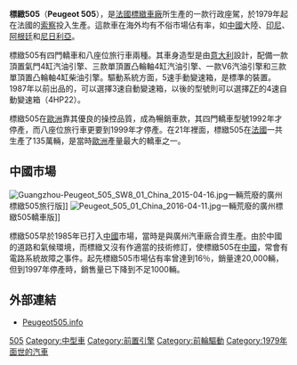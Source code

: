 {{Infobox automobile
| image          = File:1981 Peugeot 505 GR sedan (26380670710).jpg
| caption        = 標緻 505 GR
| name           = 標緻 505
| aka            = 廣州標緻 GP 7202
| manufacturer   = [[標緻|標緻]]
| production     = 1979–1992 (歐洲)<br>1981–1995 ([[阿根廷|阿根廷]])<br>1990–1997 ([[中華人民共和國|中國]])<br />1981–1987 ([[印尼|印尼]])<br />1981–1991 ([[台灣|台灣]])
| predecessor    = [[標緻504|標緻504]]
| successor      = [[標緻405|標緻405]]<br>[[標緻605|標緻605]]
| class          = [[中型車|中型車]]
| layout         = [[前置後驅|前置後驅]]
| body_style     = 4門 [[轎車|轎車]]<br>5門 [[旅行車|旅行車]]
| engine         = '''''[[汽油引擎|汽油引擎]]：''''' <br> 1796 cc [[List_of_PSA_engines#XM|''XM7A'']] [[直列四缸引擎|I4]] <br> 1971 cc [[List_of_PSA_engines#XN|''XN1/XN6'']] I4<br> 1995 cc [[Douvrin_engine|''ZEJ "Douvrin"'']] I4<br> 2155 cc [[Simca_Type_180|''N9T "Simca 180"'']] [[turbocharged|turbo]] I4<br> 2165 cc [[Douvrin_engine|''ZDJ "Douvrin"'']] I4<br> 2849 cc [[PRV_engine|''ZN3J "PRV"'']] [[V6|V6]] <br>  '''''[[柴油引擎|柴油引擎]]：''''' <br> 2304 cc [[List_of_PSA_engines#XD|''XD2'']] I4 (NA/turbo) <br> 2498 cc [[List_of_PSA_engines#XD|''XD3'']] I4 (NA/turbo)
| transmission   = 3速 [[Automatic_transmission|自排]] [[ZF_Friedrichshafen|ZF]] 3HP22<br>4速 [[Automatic_transmission|自排]] [[ZF_4HP22_transmission|ZF 4HP22]]<br>4速 [[Manual_transmission|手排]] BA 7/4<br>5速 [[Manual_transmission|手排]] BA 7/5<br>5速 [[Manual_transmission|手排]] BA 10/5
| wheelbase      = {{convert|2743|mm|in|0|abbr=on}} (sedan)<br>{{convert|2900|mm|in|0|abbr=on}} (wagon)
| length         = {{convert|4579|mm|in|0|abbr=on}} (sedan)<br>{{convert|4898|mm|in|0|abbr=on}} (wagon)
| width          = {{convert|1737|mm|in|0|abbr=on}} (sedan)<br>{{convert|1730|mm|in|0|abbr=on}} (wagon)
| height         = {{convert|1424|to|1446|mm|in|0|abbr=on}} (sedan)<br>{{convert|1540|mm|in|0|abbr=on}} (wagon)
| weight         = {{convert|1210|to|1410|kg|lb|0|abbr=on}}
| assembly       = {{FRA}}[[索紹_(杜省)|索紹]]<br>{{CHN}}[[廣州|廣州]]<br>{{ESP}}[[維戈|維戈]]<br>{{CHI}}[[洛斯安第斯_(智利)|洛斯安第斯]]<br/>{{EGY}}[[開羅|開羅]] ({{le|Arab American Vehicles|Arab American Vehicles|AAV}})<ref>{{cite web |url=http://www.aav.com.eg/Pathtosuccess.html |title=Arab American Vehicles Co |publisher=Aav.com.eg |date= |accessdate=2010-06-19 |archive-date=2019-07-15 |archive-url=https://web.archive.org/web/20190715213031/http://www.aav.com.eg/Pathtosuccess.html |dead-url=no }}</ref><br/>{{IDN}}[[雅加達|雅加達]] ([[Gaya_Motor|Gaya Motor]])<br>{{THA}}[[曼谷|曼谷]] (Yontrakit Group)<br>{{flag|Taiwan}}[[彰化市|彰化市]]<br>{{POR}}[[塞圖巴爾|塞圖巴爾]] ([[Movauto_-_Montagem_de_Veiculos_Automóveis,_Lda|Movauto]])<br>{{NGA}}[[卡杜納|卡杜納]] (PAN)<ref>{{cite web|url=http://www.peugeotnigeria.com/about-us/|title=About Us - PAN Nigeria Limited|publisher=PeugeotNigeria.com|accessdate=1 May 2017|archive-date=2017-07-21|archive-url=https://web.archive.org/web/20170721103313/http://www.peugeotnigeria.com/about-us/|dead-url=no}}</ref><br/>{{MAL}}[[新山|新山]] ({{abbr|OASB|Oriental Assemblers Sdn. Bhd.}})<ref name="Oriental Assemblers Sdn. Bhd., History 1967-1987">{{cite web |author=Leeps |url=https://news.google.com/newspapers?nid=1309&dat=19890604&id=tKFUAAAAIBAJ&sjid=NpADAAAAIBAJ&pg=5932,900833&hl=en |title=Rust Busters |publisher=[[New_Straits_Times|New Straits Times]] |date=1989-06-04 |accessdate=2015-05-24 |archive-date=2016-04-22 |archive-url=https://web.archive.org/web/20160422131954/https://news.google.com/newspapers?nid=1309&dat=19890604&id=tKFUAAAAIBAJ&sjid=NpADAAAAIBAJ&pg=5932,900833&hl=en |dead-url=no }}</ref>
| design = [[賓尼法利納|賓尼法利納]] 和 [[標緻|標緻]]
}}
'''標緻505'''（'''Peugeot 505'''），是[[法國|法國]][[標緻車廠|標緻車廠]]所生產的一款行政座駕，於1979年起在法國的[[索察|索察]]投入生產。這款車在海外均有不俗市場佔有率，如[[中國|中國]]大陸、[[印尼|印尼]]、[[阿根廷|阿根廷]]和[[尼日利亞|尼日利亞]]。

標緻505有四門轎車和八座位旅行車兩種。其車身造型是由[[意大利|意大利]]設計，配備一款頂置氣門4缸汽油引擎、三款單頂置凸輪軸4缸汽油引擎、一款V6汽油引擎和三款單頂置凸輪軸4缸柴油引擎。驅動系統方面，5速手動變速箱，是標準的裝置。1987年以前出品的，可以選擇3速自動變速箱，以後的型號則可以選擇[[采埃孚|ZF]]的4速自動變速箱（4HP22）。

標緻505在[[歐洲|歐洲]]靠其優良的操控品質，成為暢銷車款，其四門轎車型號1992年才停產，而八座位旅行車更要到1999年才停產。在21年裡面，標緻505在[[法國|法國]]一共生產了135萬輛，是當時[[歐洲|歐洲]]產量最大的轎車之一。
==中國市場==

[[File:Guangzhou-Peugeot_505_SW8_01_China_2015-04-16.jpg|thumb]]一輛荒廢的廣州標緻505旅行版]]
[[File:Peugeot_505_01_China_2016-04-11.jpg|thumb]]一輛荒廢的廣州標緻505轎車版]]

標緻505早於1985年已打入[[中國|中國]]市場，當時是與廣州汽車廠合資生產。由於中國的道路和氣候環境，而標緻又沒有作適當的技術修訂，使標緻505在[[中國|中國]]，常會有電路系統故障之事件。起先標緻505市場佔有率曾達到16％，銷量達20,000輛，但到1997年停產時，銷售量已下降到不足1000輛。

==外部連結==
* [http://www.peugeot505.info/ Peugeot505.info] {{Wayback|url=http://www.peugeot505.info/ |date=20210120035708 }}

{{Peugeot}}

[[Category:標緻車款|505]]
[[Category:中型車|Category:中型車]]
[[Category:前置引擎|Category:前置引擎]]
[[Category:前輪驅動|Category:前輪驅動]]
[[Category:1979年面世的汽車|Category:1979年面世的汽車]]